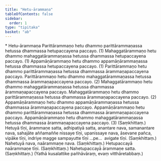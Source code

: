 ```yaml
---
title: "Hetu-ārammaṇa"
tableOfContents: false
sidebar:
  order: 1
type: "tipitaka"
basket: "ab"
---
```



<DynamicBreadcrumb />

<Paragraph type="center">
* Hetu-ārammaṇa
</Paragraph>

<Division number="168">

<Paragraph number="617">
Parittārammaṇo hetu dhammo parittārammaṇassa hetussa dhammassa hetupaccayena paccayo. (1)
</Paragraph>

<Paragraph number="618">
Mahaggatārammaṇo hetu dhammo mahaggatārammaṇassa hetussa dhammassa hetupaccayena paccayo. (1)
</Paragraph>

<Paragraph number="619">
Appamāṇārammaṇo hetu dhammo appamāṇārammaṇassa hetussa dhammassa hetupaccayena paccayo. (1)
</Paragraph>

<Paragraph number="620">
Parittārammaṇo hetu dhammo parittārammaṇassa hetussa dhammassa ārammaṇapaccayena paccayo. Parittārammaṇo hetu dhammo mahaggatārammaṇassa hetussa dhammassa ārammaṇapaccayena paccayo. (2)
</Paragraph>

<Paragraph number="621">
Mahaggatārammaṇo hetu dhammo mahaggatārammaṇassa hetussa dhammassa ārammaṇapaccayena paccayo. Mahaggatārammaṇo hetu dhammo parittārammaṇassa hetussa dhammassa ārammaṇapaccayena paccayo. (2)
</Paragraph>

<Paragraph number="622">
Appamāṇārammaṇo hetu dhammo appamāṇārammaṇassa hetussa dhammassa ārammaṇapaccayena paccayo. Appamāṇārammaṇo hetu dhammo parittārammaṇassa hetussa dhammassa ārammaṇapaccayena paccayo. Appamāṇārammaṇo hetu dhammo mahaggatārammaṇassa hetussa dhammassa ārammaṇapaccayena paccayo. (3) (Saṃkhittaṃ.)
</Paragraph>

</Division>
<Division number="169">

<Paragraph number="623">
Hetuyā tīṇi, ārammaṇe satta, adhipatiyā satta, anantare nava, samanantare nava, sahajāte aññamaññe nissaye tīṇi, upanissaye nava, āsevane pañca, vipāke tīṇi, indriye magge sampayutte tīṇi …pe…  avigate tīṇi. (Saṃkhittaṃ.)
</Paragraph>

<Paragraph number="624">
Nahetuyā nava, naārammaṇe nava. (Saṃkhittaṃ.)
</Paragraph>

<Paragraph number="625">
Hetupaccayā naārammaṇe tīṇi. (Saṃkhittaṃ.)
</Paragraph>

<Paragraph number="626">
Nahetupaccayā ārammaṇe satta. (Saṃkhittaṃ.)
</Paragraph>

<Paragraph number="627">
(Yathā kusalattike pañhāvāraṃ, evaṃ vitthāretabbaṃ.)
</Paragraph>
</Division>